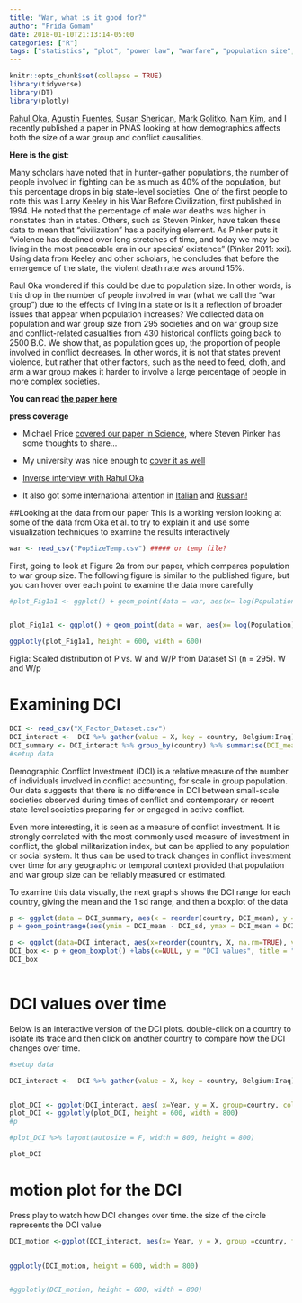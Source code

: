 ```yaml
---
title: "War, what is it good for?"
author: "Frida Gomam"
date: 2018-01-10T21:13:14-05:00
categories: ["R"]
tags: ["statistics", "plot", "power law", "warfare", "population size", "plotly"]
---
```


```r
knitr::opts_chunk$set(collapse = TRUE)
library(tidyverse)
library(DT)
library(plotly)
```


[Rahul Oka](http://anthropology.nd.edu/faculty-and-staff/faculty-by-alpha/rahul-oka/), [Agustin Fuentes](http://anthropology.nd.edu/faculty-and-staff/faculty-by-alpha/agustin-fuentes/), [Susan Sheridan](http://anthropology.nd.edu/faculty-and-staff/faculty-by-alpha/susan-sheridan/), [Mark Golitko](http://anthropology.nd.edu/faculty-and-staff/faculty-by-alpha/mark-golitko/), [Nam Kim](https://www.anthropology.wisc.edu/staff/kim-nam-c/), and I recently published a paper in PNAS looking at how demographics affects both the size of a war group and conflict causalities. 

 __Here is the gist__: 

       
Many scholars have noted that in hunter-gather populations, the number of people involved in fighting can be as much as 40% of the population, but this percentage drops in big state-level societies. One of the first people to note this was Larry Keeley in his War Before Civilization, first published in 1994. He noted that the percentage of male war deaths was higher in nonstates than in states. Others, such as Steven Pinker, have taken these data to mean that “civilization” has a pacifying element. As Pinker puts it “violence has declined over long stretches of time, and today we may be living in the most peaceable era in our species’  existence” (Pinker 2011: xxi). Using data from Keeley and other scholars, he concludes that before the emergence of the state, the violent death rate was around 15%.

Raul Oka wondered if this could be due to population size. In other words, is this drop in the number of people involved in war (what we call the “war group”) due to the effects of living in a state or is it a reflection of broader issues that appear when population increases?
We collected data on population and war group size from 295 societies and on war group size and conflict-related casualties from 430 historical conflicts going back to 2500 B.C. We show that, as population goes up, the proportion of people involved in conflict decreases.  In other words, it is not that states prevent violence, but rather that other factors, such as the need to feed, cloth, and arm a war group makes it harder to involve a large percentage of people in more complex societies. 

__You can read [the paper here](http://www.pnas.org/content/early/2017/12/07/1713972114.short?rss=1)__

**press coverage**

* Michael Price [covered our paper in Science](http://www.sciencemag.org/news/2017/12/why-human-society-isn-t-more-or-less-violent-past), where Steven Pinker has some thoughts to share...

* My university was nice enough to [cover it as well](https://today.appstate.edu/2017/12/13/war-group)

* [Inverse interview with Rahul Oka](https://www.inverse.com/article/39263-war-groups-are-humans-history-more-less-violent)



* It also got some international attention in [Italian]( https://www.galileonet.it/2017/12/violenza-civilizzazione-guerre/) and [Russian!]( https://www.nkj.ru/news/32809/)



##Looking at the data from our paper
This is a working version looking at some of the data from Oka et al. to try to explain it and use some visualization techniques to examine the results interactively


```r
war <- read_csv("PopSizeTemp.csv") ##### or temp file?
```


First, going to look at Figure 2a from our paper, which compares population to war group size. The following figure is similar to the published figure, but you can hover over each point to examine the data more carefully


```r
#plot_Fig1a1 <- ggplot() + geom_point(data = war, aes(x= log(Population), y = log(Overall_War_Group_Size_W), color = Time_Type))+ geom_smooth(data = war, aes(x= log(Population), y = log(Overall_War_Group_Size_W), group=1),method="lm") + geom_point(data= war, aes(x= log(Population), y = log(W.P), color = Time_Type)) + geom_smooth(data = war, aes(x= log(Population), y = log(W.P), group=1),method="lm")


plot_Fig1a1 <- ggplot() + geom_point(data = war, aes(x= log(Population), y = log(Overall_War_Group_Size_W), color = Time_Type, text = paste("Society: ", Society) ))+ geom_smooth(data = war, aes(x= log(Population), y = log(Overall_War_Group_Size_W), group=1),method="lm") + geom_point(data= war, aes(x= log(Population), y = log(W.P), color = Time_Type, text = paste("Society: ", Society))) + geom_smooth(data = war, aes(x= log(Population), y = log(W.P), group=1),method="lm")

```


```r
ggplotly(plot_Fig1a1, height = 600, width = 600)
```
Fig1a: Scaled distribution of P vs. W and W/P from Dataset S1 (n = 295). W and W/p



# Examining DCI


```r
DCI <- read_csv("X_Factor_Dataset.csv")
DCI_interact <-  DCI %>% gather(value = X, key = country, Belgium:Iraq)
DCI_summary <- DCI_interact %>% group_by(country) %>% summarise(DCI_mean = mean(X, na.rm = TRUE), DCI_sd = sd(X, na.rm = TRUE))
#setup data

```



Demographic Conflict Investment (DCI) is a relative measure of the number of individuals involved in conflict accounting, for scale in group population. Our data suggests that there is no difference in DCI between small-scale societies observed during times of conflict and contemporary or recent state-level societies preparing for or engaged in active conflict. 

Even more interesting, it is seen as a measure of conflict investment. It is strongly correlated
with the most commonly used measure of investment in conflict, the global militarization index, but can be applied to any population or social system. It thus can be used to track changes in conflict
investment over time for any geographic or temporal context provided that population and war group size can be reliably measured or estimated.



To examine this data visually, the next graphs shows the DCI range for each country, giving the mean and the 1 sd range, and then a boxplot of the data


```r
p <- ggplot(data = DCI_summary, aes(x = reorder(country, DCI_mean), y = DCI_mean, color = country) )
p + geom_pointrange(aes(ymin = DCI_mean - DCI_sd, ymax = DCI_mean + DCI_sd)) +coord_flip() + labs(title= "DCI range mean +/- sd", y="DCI range", x = NULL) + guides(color = FALSE)
```


```r
p <- ggplot(data=DCI_interact, aes(x=reorder(country, X, na.rm=TRUE), y = X, fill= country))
DCI_box <- p + geom_boxplot() +labs(x=NULL, y = "DCI values", title = "boxplot of DCI") +coord_flip() + guides(fill=FALSE) #last argument is so that the legend doesn't show up
DCI_box
            
```



# DCI values over time

Below is an interactive version of the DCI plots.
double-click on a country to isolate its trace and then click on another country to compare how the DCI changes over time. 

```r

#setup data

DCI_interact <-  DCI %>% gather(value = X, key = country, Belgium:Iraq)


plot_DCI <- ggplot(DCI_interact, aes( x=Year, y = X, group=country, color = country)) + geom_line() + ylab("DCI")
plot_DCI <- ggplotly(plot_DCI, height = 600, width = 800)
#p

#plot_DCI %>% layout(autosize = F, width = 800, height = 800)

plot_DCI
```


# motion plot for the DCI

Press play to watch how DCI changes over time. the size of the circle represents the DCI value




```r
DCI_motion <-ggplot(DCI_interact, aes(x= Year, y = X, group =country, frame = Year, color = country, label=country, size = X)) + geom_point() + geom_label(aes(Year, X, label=country)) 
                     

```


```r

ggplotly(DCI_motion, height = 600, width = 800)


#ggplotly(DCI_motion, height = 600, width = 800)
```


